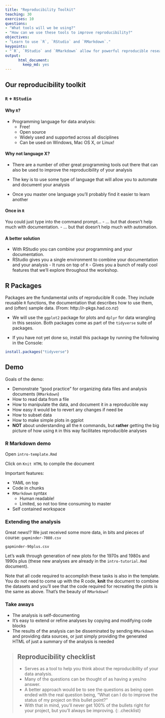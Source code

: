 ```yaml
---
title: "Reproducibility Toolkit"
teaching: 30
exercises: 10
questions:
- "What tools will we be using?"
- "How can we use these tools to improve reproducibility?"
objectives:
- "Learn to use `R`, `RStudio` and `RMarkdown`."
keypoints:
- "`R`, `RStudio` and `RMarkdown` allow for powerful reproducible research."
output:  
      html_document: 
        keep_md: yes
---
```


## Our reproducibility toolkit

### `R` + `RStudio`

#### Why `R`?
- Programming language for data analysis:
  - Free!
  - Open source
  - Widely used and supported across all disciplines
  - Can be used on Windows, Mac OS X, or Linux!

#### Why not language X?
- There are a number of other great programming tools out there that can also be used to improve the reproducibility of your analysis

- The key is to use some type of language that will allow you to automate and document your analysis

- Once you master one language you'll probably find it easier to learn another

#### Once in `R`

You could just type into the command prompt...
 - ... but that doesn't help much with documentation.
 - ... but that doesn't help much with automation.

#### A better solution
- With RStudio you can combine your programming and your documentation.
- RStudio gives you a single environment to combine your documentation and your analysis - It runs on top of `R` - Gives you a bunch of really cool features that we'll explore throughout the workshop.

## R Packages

Packages are the fundamental units of reproducible R code. They include reusable `R` functions, the documentation that describes how to use them, and (often) sample data. (From: http://r-pkgs.had.co.nz)

- We will use the `ggplot2` package for plots and `dplyr` for data wrangling in this session. Both packages come as part of the `tidyverse` suite of packages. 

- If you have not yet done so, install this package by running the following in the Console:

```r
install.packages("tidyverse")
````

## Demo

Goals of the demo:

- Demonstrate "good practice" for organizing data files and analysis documents (`RMarkdown`)
- How to read data from a file
- How to manipulate the data, and document it in a reproducible way
- How easy it would be to revert any changes if need be
- How to subset data
- How to make simple plots in ggplot
- **NOT** about understanding all the `R` commands, but  **rather** getting the big picture of how using `R` in this way facilitates reproducible analyses

### R Markdown demo

Open `intro-template.Rmd`

Click on `Knit HTML` to compile the document

Important features:

- YAML on top
- Code in chunks
- `RMarkdown` syntax
    - Human readable!
    - Limited, so not too time consuming to master
- Self contained workspace

### Extending the analysis

Great news!? We just received some more data, in bits and pieces of course:
`gapminder-7080.csv`

`gapminder-90plus.csv`

Let's walk through generation of new plots for the 1970s and 1980s and 1990s plus (these new analyses are already in the `intro-tutorial.Rmd` document).

Note that all code required to accomplish these tasks is also in the template. You do not need to come up with the R code, **knit** the document to combine the datasets and you'll see that the code required for recreating the plots is the same as above. That's the beauty of `RMarkdown`!

### Take aways
- The analysis is self-documenting
- It's easy to extend or refine analyses by copying and modifying code blocks
- The results of the analysis can be disseminated by sending `RMarkdown` and providing data sources, or just simply providing the generated HTML of just a summary of the analysis is needed

> ## Reproducibility checklist
>
> - Serves as a tool to help you think about the reproducibility of your data analysis.
> - Many of the questions can be thought of as having a yes/no answer.
> - A better approach would be to see the questions as being open ended with the real question being, "What can I do to improve the status of my project on this bullet point?"
> - With that in mind, you'll never get 100% of the bullets right for your project, but you'll always be improving.
{: .checklist}
